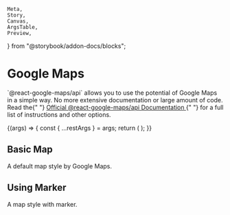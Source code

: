     Meta,
    Story,
    Canvas,
    ArgsTable,
    Preview,
} from "@storybook/addon-docs/blocks";


<Meta title="Maps/Google Maps" component={GoogleMap} />

# Google Maps

<p class="sbdocs-desc">
    `@react-google-maps/api` allows you to use the potential of Google Maps in a
    simple way. No more extensive documentation or large amount of code. Read
    the{" "}
    <a
        href="https://react-google-maps-api-docs.netlify.app/"
        target="_blank"
        rel="noopener noreferrer"
    >
        Official @react-google-maps/api Documentation
    </a>{" "}
    for a full list of instructions and other options.
</p>

<Canvas>
    <Story name="Map Controls">
        {(args) => {
            const { ...restArgs } = args;
            return (
                <GoogleMap
                    height={["300px", "400px"]}
                    width="100%"
                    {...restArgs}
                />
            );
        }}
    </Story>
</Canvas>

<ArgsTable of={GoogleMap} story="Map Controls" />

## Basic Map

A default map style by Google Maps.

<Preview withToolbar>
    <Story name="Basic Map">
        <GoogleMap height={["300px", "400px"]} width="100%" />
    </Story>
</Preview>

## Using Marker

A map style with marker.

<Preview withToolbar>
    <Story name="Using Marker">
        <GoogleMap
            height={["300px", "400px"]}
            width="100%"
            center={{ lat: -12.043333, lng: -77.028333 }}
            marker
        />
    </Story>
</Preview>
